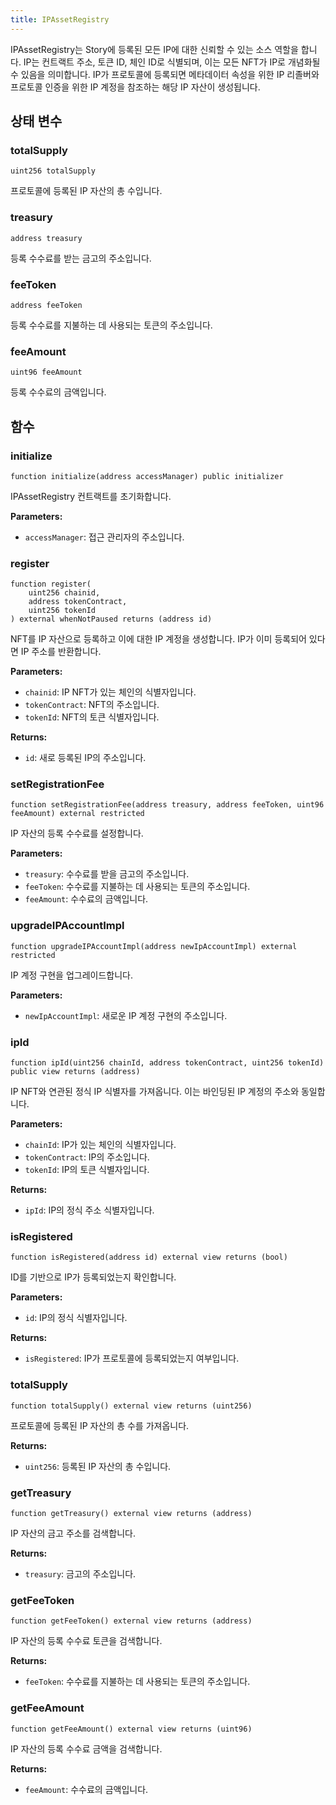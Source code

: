 ```yaml
---
title: IPAssetRegistry
---
```


IPAssetRegistry는 Story에 등록된 모든 IP에 대한 신뢰할 수 있는 소스 역할을 합니다. IP는 컨트랙트 주소, 토큰 ID, 체인 ID로 식별되며, 이는 모든 NFT가 IP로 개념화될 수 있음을 의미합니다. IP가 프로토콜에 등록되면 메타데이터 속성을 위한 IP 리졸버와 프로토콜 인증을 위한 IP 계정을 참조하는 해당 IP 자산이 생성됩니다.

## 상태 변수

### totalSupply

```solidity
uint256 totalSupply
```

프로토콜에 등록된 IP 자산의 총 수입니다.

### treasury

```solidity
address treasury
```

등록 수수료를 받는 금고의 주소입니다.

### feeToken

```solidity
address feeToken
```

등록 수수료를 지불하는 데 사용되는 토큰의 주소입니다.

### feeAmount

```solidity
uint96 feeAmount
```

등록 수수료의 금액입니다.

## 함수

### initialize

```solidity
function initialize(address accessManager) public initializer
```

IPAssetRegistry 컨트랙트를 초기화합니다.

**Parameters:**

* `accessManager`: 접근 관리자의 주소입니다.

### register

```solidity
function register(
    uint256 chainid,
    address tokenContract,
    uint256 tokenId
) external whenNotPaused returns (address id)
```

NFT를 IP 자산으로 등록하고 이에 대한 IP 계정을 생성합니다. IP가 이미 등록되어 있다면 IP 주소를 반환합니다.

**Parameters:**

* `chainid`: IP NFT가 있는 체인의 식별자입니다.
* `tokenContract`: NFT의 주소입니다.
* `tokenId`: NFT의 토큰 식별자입니다.

**Returns:**

* `id`: 새로 등록된 IP의 주소입니다.

### setRegistrationFee

```solidity
function setRegistrationFee(address treasury, address feeToken, uint96 feeAmount) external restricted
```

IP 자산의 등록 수수료를 설정합니다.

**Parameters:**

* `treasury`: 수수료를 받을 금고의 주소입니다.
* `feeToken`: 수수료를 지불하는 데 사용되는 토큰의 주소입니다.
* `feeAmount`: 수수료의 금액입니다.

### upgradeIPAccountImpl

```solidity
function upgradeIPAccountImpl(address newIpAccountImpl) external restricted
```

IP 계정 구현을 업그레이드합니다.

**Parameters:**

* `newIpAccountImpl`: 새로운 IP 계정 구현의 주소입니다.

### ipId

```solidity
function ipId(uint256 chainId, address tokenContract, uint256 tokenId) public view returns (address)
```

IP NFT와 연관된 정식 IP 식별자를 가져옵니다. 이는 바인딩된 IP 계정의 주소와 동일합니다.

**Parameters:**

* `chainId`: IP가 있는 체인의 식별자입니다.
* `tokenContract`: IP의 주소입니다.
* `tokenId`: IP의 토큰 식별자입니다.

**Returns:**

* `ipId`: IP의 정식 주소 식별자입니다.

### isRegistered

```solidity
function isRegistered(address id) external view returns (bool)
```

ID를 기반으로 IP가 등록되었는지 확인합니다.

**Parameters:**

* `id`: IP의 정식 식별자입니다.

**Returns:**

* `isRegistered`: IP가 프로토콜에 등록되었는지 여부입니다.

### totalSupply

```solidity
function totalSupply() external view returns (uint256)
```

프로토콜에 등록된 IP 자산의 총 수를 가져옵니다.

**Returns:**

* `uint256`: 등록된 IP 자산의 총 수입니다.

### getTreasury

```solidity
function getTreasury() external view returns (address)
```

IP 자산의 금고 주소를 검색합니다.

**Returns:**

* `treasury`: 금고의 주소입니다.

### getFeeToken

```solidity
function getFeeToken() external view returns (address)
```

IP 자산의 등록 수수료 토큰을 검색합니다.

**Returns:**

* `feeToken`: 수수료를 지불하는 데 사용되는 토큰의 주소입니다.

### getFeeAmount

```solidity
function getFeeAmount() external view returns (uint96)
```

IP 자산의 등록 수수료 금액을 검색합니다.

**Returns:**

* `feeAmount`: 수수료의 금액입니다.
